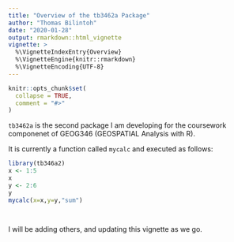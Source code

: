 ```yaml
---
title: "Overview of the tb3462a Package"
author: "Thomas Bilintoh"
date: "2020-01-28"
output: rmarkdown::html_vignette
vignette: >
  %\VignetteIndexEntry{Overview}
  %\VignetteEngine{knitr::rmarkdown}
  %\VignetteEncoding{UTF-8}
---
```


```r
knitr::opts_chunk$set(
  collapse = TRUE,
  comment = "#>"
)
```
`tb3462a` is the second package I am developing for the coursework componenet of GEOG346 (GEOSPATIAL Analysis with R).

It is currently a function called `mycalc` and executed as
follows:
```r
library(tb346a2)
x <- 1:5
x
y <- 2:6
y
mycalc(x=x,y=y,"sum")




```

I will be adding others, and updating this vignette as we go.
